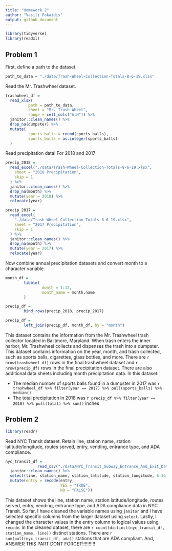 ```yaml
---
title: "Homework 2"
author: "Vasili Fokaidis"
output: github_document
---
```


```r
library(tidyverse)
library(readxl)
```

## Problem 1

First, define a path to the dataset. 

```r
path_to_data = "./data/Trash-Wheel-Collection-Totals-8-6-19.xlsx"
```


Read the Mr. Trashwheel dataset.

```r
trashwheel_df =
  read_xlsx(
          path = path_to_data,
          sheet = "Mr. Trash Wheel",
          range = cell_cols("A:N")) %>%
  janitor::clean_names() %>%
  drop_na(dumpster) %>%
  mutate(
          sports_balls = round(sports_balls),
          sports_balls = as.integer(sports_balls)
  )
```

Read precipitation data! For 2018 and 2017

```r
precip_2018 =
  read_excel("./data/Trash-Wheel-Collection-Totals-8-6-19.xlsx",
    sheet = "2018 Precipitation",
    skip = 1
  ) %>%
  janitor::clean_names() %>%
  drop_na(month) %>%
  mutate(year = 2018) %>%
  relocate(year)

precip_2017 =
  read_excel(
    "./data/Trash-Wheel-Collection-Totals-8-6-19.xlsx",
    sheet = "2017 Precipitation",
    skip = 1
  ) %>%
  janitor::clean_names() %>%
  drop_na(month) %>%
  mutate(year = 2017) %>%
  relocate(year)
```


Now combine annual precipitation datasets and convert month to a character variable.

```r
month_df = 
        tibble(
                month = 1:12,
                month_name = month.name
        )

precip_df = 
        bind_rows(precip_2018, precip_2017)

precip_df =
        left_join(precip_df, month_df, by = "month")
```

This dataset contains the information from the Mr. Trashwheel trash collector located in Balitmore, Maryland. When trash enters the inner harbor, Mr. Trashwheel collects and dispenses the trash into a dumpster. This dataset contains information on the year, month, and trash collected, such as sports balls, cigarettes, glass bottles, and more. There are `r nrow(trashwheel_df)` rows in the final trashwheel dataset and `r nrow(precip_df)` rows in the final precipitation dataset. There are also additional data sheets including month precipitation data. In this dataset:

* The median number of sports balls found in a dumpster in 2017 was `r trashwheel_df %>% filter(year == 2017) %>% pull(sports_balls) %>% median()`
* The total precipitation in 2018 was `r precip_df %>% filter(year == 2018) %>% pull(total) %>% sum()` inches


## Problem 2

```r
library(readr)
```

Read NYC Transit dataset. Retain line, station name, station latitude/longitude, routes served, entry, vending, entrance type, and ADA compliance.

```r
nyc_transit_df =
              read_csv("./data/NYC_Transit_Subway_Entrance_And_Exit_Data.csv") %>%
  janitor::clean_names() %>%
  select(line, station_name, station_latitude, station_longitude, 6:16, entry, vending, entrance_type, ada) %>%
  mutate(entry = recode(entry,
                        YES = "TRUE",
                        NO = "FALSE"))
```

This dataset shows the line, station name, station latitude/longitude, routes served, entry, vending, entrance type, and ADA compliance data in NYC Transit. So far, I have cleaned the variable names using `janitor` and I have selected specific columns from the larger dataset using `select`. Lastly, I changed the character values in the entry column to logical values using `recode`. In the cleaned dataset, there are `r count(distinct(nyc_transit_df, station_name, line))` distinct stations. There are `r sum(pull(nyc_transit_df, ada))` stations that are ADA compliant. And, ANSWER THIS PART DONT FORGET!!!!!!!!!!

